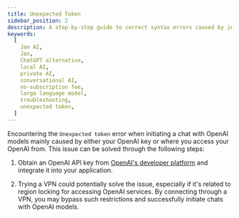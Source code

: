 ```yaml
---
title: Unexpected Token
sidebar_position: 2
description: A step-by-step guide to correct syntax errors caused by invalid JSON in the code.
keywords:
  [
    Jan AI,
    Jan,
    ChatGPT alternative,
    local AI,
    private AI,
    conversational AI,
    no-subscription fee,
    large language model,
    troubleshooting,
    unexpected token,
  ]
---
```


<head>
    <title>Unexpected Token</title>
    <meta name="description" content="A step-by-step guide to correct syntax errors caused by invalid JSON in the code. Learn how to troubleshoot and fix issues related to unexpected token errors when initiating a chat with OpenAI models."/>
    <meta name="keywords" content="Jan AI, Jan, ChatGPT alternative, local AI, private AI, conversational AI, no-subscription fee, large language model, troubleshooting, unexpected token"/>
    <meta property="og:title" content="Unexpected Token"/>
    <meta property="og:description" content="A step-by-step guide to correct syntax errors caused by invalid JSON in the code. Learn how to troubleshoot and fix issues related to unexpected token errors when initiating a chat with OpenAI models."/>
    <meta property="og:url" content="https://yourwebsite.com/unexpected-token"/>
    <meta name="twitter:card" content="summary"/>
    <meta name="twitter:title" content="Unexpected Token"/>
    <meta name="twitter:description" content="A step-by-step guide to correct syntax errors caused by invalid JSON in the code. Learn how to troubleshoot and fix issues related to unexpected token errors when initiating a chat with OpenAI models."/>
</head>

Encountering the `Unexpected token` error when initiating a chat with OpenAI models mainly caused by either your OpenAI key or where you access your OpenAI from. This issue can be solved through the following steps:

1. Obtain an OpenAI API key from [OpenAI's developer platform](https://platform.openai.com/) and integrate it into your application.

2. Trying a VPN could potentially solve the issue, especially if it's related to region locking for accessing OpenAI services. By connecting through a VPN, you may bypass such restrictions and successfully initiate chats with OpenAI models.